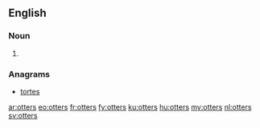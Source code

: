 ==English==

===Noun===
{{head|en}}

# {{plural of|otter}}

===Anagrams===
* [[tortes#English|tortes]]

[[ar:otters]]
[[eo:otters]]
[[fr:otters]]
[[fy:otters]]
[[ku:otters]]
[[hu:otters]]
[[my:otters]]
[[nl:otters]]
[[sv:otters]]